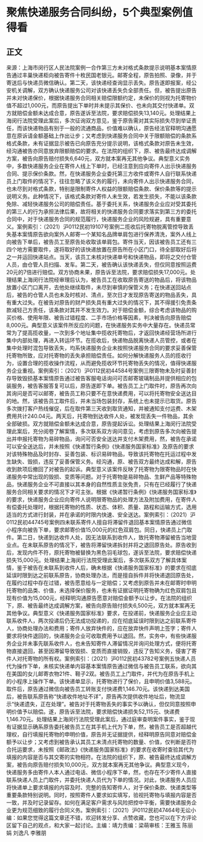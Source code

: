 # 聚焦快递服务合同纠纷，5个典型案例值得看
## 正文
来源：上海市闵行区人民法院案例一合作第三方未对格式条款提示说明基本案情原告通过丰巢快递柜向被告寄件十枚民国老银元。邮寄全程，原告拍照、录像，并于寄送后与快递员微信确认。第二天，该快递经查询显示丢失。原告遂即报案，经公安机关调解，双方确认快递服务公司对该快递丢失负全部责任。但，被告提出原告并未对快递保价，根据快递服务合同相关赔偿限额约定，未保价的则视为托寄物价值不超过1,000元，而原告提出下单时并未提示其保价、也未向其交付快递单。双方就赔偿金额未达成合意，原告遂诉至法院，要求赔偿损失13,140元。处理结果上海闵行法院受理此案后，多次征询双方意见，鉴于原告需对其实际损失尽到举证责任，而该快递物品有别于一般的流通商品，价值难以确认，原告经法官释明沟通愿意在原诉请金额基础上作出让步；又考虑到快递服务合同中关于限额赔偿的条款系格式条款，未有证据显示被告已向原告充分提示说明，该格式条款对原告未生效，经沟通被告亦同意放弃限额赔偿的要求。在法院的组织下，原、被告最终达成调解方案，被告向原告赔付损失6,640元，双方就本案再无其他争议。典型意义实务中，多数快递服务企业在寄件人线上下单时，已经注意到应向寄件人出示快递服务合同、提示保价条款。然，在快递服务企业委托第三方收件或寄件人自行联系快递员上门取件的情况下，往往忽略了该义务的履行，未向寄件人出示快递服务合同，也未尽到对格式条款，特别是限制寄件人权益的限额赔偿条款、保价条款等的提示说明义务。此种情况下，该格式条款对寄件人未生效，若发生损失，不能以该条款免除、减轻快递服务公司的赔偿责任。基于委托关系，快递服务企业应对受其委托的第三人的行为承担法律后果，故将相关的快递服务合同要求落实到第三方的委托合同中，对于快递服务合同的规范履行，快递服务企业的风险规避，具有重要意义。案例索引：（2021）沪0112民初19107号案例二揽收后托寄物脱离管控导致丢失基本案情原告欲向案外人邮寄一个某知名品牌单肩包进行保养清洗，案外人线上向被告下单后，被告员工至原告处收取该单肩包。寄件当天，因该被告员工还有三四个地方需要取件，遂将取好的该快递放置在原告所在小区门口，待全部取好后将之一并运回快递站点。当天，该员工未核对快递单号和快递物品，即将之交付仓管人员，由仓管人员扫描、发车。第二天，被告确认该快递丢失，但仅同意按照运费20元的7倍进行赔偿。双方协商未果，原告诉至法院，要求赔偿损失17,000元。处理结果上海闵行法院经审理后认为，被告员工在收取原告寄送的物品后，将该物品放置小区门口离开，去他处继续取件，未尽到审慎的保管义务；在快递送回站点后，被告的仓管人员也未及时核对、清点，至次日才发现原告寄送的物品丢失，具有重大过失。在被告对原告的财产损失具有重大过失的情况下，其不得援引免责条款减轻己方责任，该条款对其并不发生效力。对于赔偿金额，综合考虑该物品的购买价格、使用年限、被告过错程度、二手市场价格等因素，判决被告向原告赔偿8,000元。典型意义该案件所反应的问题，在快递服务实务中大量存在。快递员常常为了提高揽收量，一次到多个地址集中揽收托寄物后，才返回快递经营场所进行集中内部处理，再进入转运环节。在揽收后，快递物品脱离快递人员管控，或者在集中处理时混包导致丢失，均系快递服务企业未按照快递服务合同的要求妥善保管托寄物所致，应对托寄物的丢失承担赔偿责任。如何分解快递服务人员的揽收行为，设置合理的揽收操作流程，从而避免揽收环节托寄物丢失的情况，值得快递服务企业重视。案例索引：（2021）沪0112民初44584号案例三限寄物未及时妥善封存导致毁损基本案情原告通过被告客服电话询问可否邮寄玻璃制品并提供相应的包装服务，被告客服答复可以后，原告遂即下单。被告员工上门取件时，原告再次向其询问是否可以邮寄，被告员工称只要不在意快递费用，可以将托寄物安全送达目的地。然，该被告员工取件后，并未当场包装封存，系统上也未提示已取货。原告多次拨打客户热线催促，后在取件第三天收到取货通知，并被通知支付运费、木架费用共计240.04元。两天后，托寄物到达收件人处，被发现丢失一件物品，其余全部破损。双方就赔偿金额未达成合意，原告提起诉讼。处理结果上海闵行法院受理此案后，充分阅卷了解案情，多次联系双方询问意见，考虑到原告多次向被告提出并申报托寄物为易碎物品，询问可否安全送达并支付木架费用，然，被告在承诺可以安全送达后，并未按照《快递暂行条例》《快递服务国家标准》及原告的要求对该特殊物品及时封存、妥善包装、标识易碎物品，导致该托寄物在托运过程中发生缺失、毁损，违反了妥善保管义务。经沟通，原、被告双方最终达成和解，原告收到款项后撤回了对被告的起诉。典型意义该案件反映了托寄物为限寄物品时在快递服务中常出现的毁损、变质等问题。对于托寄物是易碎物品、生鲜产品等特殊物品，快递服务企业不可直接以其本身的自然性质主张免责，只有在已经履行了快递服务合同相关要求的情况下才可主张。根据《快递暂行条例》《快递服务国家标准》的要求，快递服务企业应向寄件人说明限寄物品的处理方法及附加费用，在寄件人有偿委托处理时，根据托寄物的性质、状态、体积、质量、路程和运输方式，选用适当的方式进行封装，并在承诺的时限内快速、安全送达。案例索引：（2021）沪0112民初44745号案例四未联系寄件人擅自将滞留件退回基本案情原告通过微信小程序向被告下单，要求邮寄价值15,000元的红色双肩包。同日，快递员上门取件。第二日，快递到达收件人处，因无法联系到收件人，致托寄物滞留被告当地营业点。在未联系原告的情况下，被告将滞留快递拆封并将之退回原告处。原告收到后，发现内件不符，原托寄物被替换为黑色羽毛球包，遂诉至法院，要求赔偿快递损失15,000元。处理结果上海闵行法院受理此案后，多次联系双方了解具体案情，鉴于被告在未联系到收件人后，确未根据《快递服务国家标准》的要求在彻底延误时限到达之前联系原告，协商处理办法，而是擅自拆件并将快递退回原告处，在履约过程中存在过错，被告愿意给与一定赔偿；又考虑到原告并未在邮寄时申明托寄物的品类、价值，未选择保价服务，也未有证据证明托寄物确为红色双肩包且现有价值为15,000元，经释明沟通原告愿意对赔偿金额予以让步。在法院的组织下，原、被告最终达成调解方案，被告向原告赔付损失6,500元，双方就本案再无其他争议。典型意义《快递服务国家标准》要求，在投递前，快递服务企业应主动联系收件人，两次投递后仍无法成功投递的，应在彻底延误时限到达之前联系寄件人，协商处理办法和费用；寄件人放弃快件的，应在放弃快件声明上签字；寄件人要求将快件退回的，快递服务企业可收取费用予以退回。然，实务中，有些快递服务企业并未事先联系收件人，也未告知寄件人滞留情况并询问处理方式，便将托寄物直接退回，甚至因滞留导致毁损、变质而直接销毁，违反了告知义务，侵害了寄件人对托寄物的所有权。案例索引：（2021）沪0112民初43782号案例五快递人员代为操作下单，未核实快递单内容基本案情原告通过微信与被告员工联系，欲向其在美国的女儿邮寄衣物21件、鞋子2双。被告员工上门取件，并代为在原告手机上的小程序上操作下单。该快递单显示，托寄物进行了保价，且申明价值3,588元。取件后，原告通过微信向被告员工转账支付快递费1,146.70元。该快递到达美国后，被告联系原告称“快递收件地址不详”，原告再次提供收件地址后，物流显示“快递遗失，正在处理”。被告对于托寄物丢失的事实予以确认，但仅同意按照申明价值予以赔偿。遂，原告诉至法院，要求赔偿快递损失52,115元、快递费1,146.70元。处理结果上海闵行法院受理此案后，通过庭审查明案件事实，鉴于现有证据显示确系原告委托被告员工在其手机上代为下单，然，被告员工是否超越代理权，自行填报托寄物的申明价值，原告并无证据提供，经释明原告同意对赔偿金额予以让步；又考虑到被告承认其员工未清点托寄物的数量、价值，仅判断是否符合托运要求，未按照《邮政法》《快递服务国家标准》的要求在收寄时查验其代为填报的内容是否与其交寄的实物相符。在法院的组织下，原、被告最终达成调解方案，被告向原告赔付损失10,000元，双方就本案再无其他争议。典型意义现今，快递服务多由寄件人本人通过电话、微信小程序下单，然，也存在不少寄件人直接联系快递人员上门取件，并委托快递人员代为下单的情况。对此，快递服务人员应将快递单上要求填报的内容及时、完整的告知寄件人，对于保价条款、快递类型等重要条款特别说明。同时，按照寄件人要求如实填写，验视托寄物与填报内容是否一致，并及时记录留存。如何在满足客户需求与风险把控中平衡，需要快递服务企业更为规范细致的履行合同义务。案例索引：（2021）沪0112民初47464号无讼小编：如果您觉得这篇文章还不错，欢迎转发分享、点赞收藏，您也可以在下方评论区留下自己的观点，和大家一起讨论。主编：靖力责编：梁萌审核：王雅玉 陈丽娟 刘逸凡 李雅朋